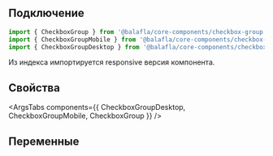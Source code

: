
## Подключение

```jsx
import { CheckboxGroup } from '@balafla/core-components/checkbox-group';
import { CheckboxGroupMobile } from '@balafla/core-components/checkbox-group/mobile';
import { CheckboxGroupDesktop } from '@balafla/core-components/checkbox-group/desktop';
```

Из индекса импортируется responsive версия компонента.

## Свойства

<ArgsTabs components={{ CheckboxGroupDesktop, CheckboxGroupMobile, CheckboxGroup }} />

## Переменные

<CssVars css={styles} />
